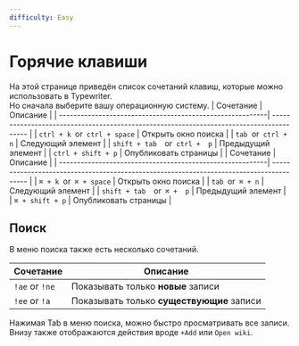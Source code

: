 ```yaml
---
difficulty: Easy
---
```



# Горячие клавиши
На этой странице приведён список сочетаний клавиш, которые можно использовать в Typewriter.\
Но сначала выберите вашу операционную систему.
<Tabs groupId="operating-systems">
  <TabItem value="windows" label="Windows">
| Сочетание                                                  | Описание                                                                              |
| ----------------------------------------------------------| ---------------------------------------------------------------------------------------- |
| `ctrl + k `or` ctrl + space`                              | Открыть окно поиска                                                                          |
| `tab `or` ctrl + n`                                       | Следующий элемент                                                                                |
| `shift + tab  `or` ctrl +  p`                             | Предыдущий элемент                                                                            |
| `ctrl + shift + p`                                        | Опубликовать страницы                                                                            |
  </TabItem>
  <TabItem value="mac" label="macOS">
| Сочетание                                                  | Описание                                                                              |
| ----------------------------------------------------------| ---------------------------------------------------------------------------------------- |
| `⌘ + k `or` ⌘ + space`                                  | Открыть окно поиска                                                                          |
| `tab `or` ⌘ + n`                                         | Следующий элемент                                                                                |
| `shift + tab  `or` ⌘ +  p`                               | Предыдущий элемент                                                                            |
| `⌘ + shift + p`                                          | Опубликовать страницы                                                                            |
  </TabItem>
</Tabs>

## Поиск
В меню поиска также есть несколько сочетаний.

| Сочетание                                                  | Описание                                                                              |
| ----------------------------------------------------------| ---------------------------------------------------------------------------------------- |
| `!ae` or `!ne`                                            | Показывать только **новые** записи |
| `!ee` or `!a`                                             | Показывать только **существующие** записи |

Нажимая Tab в меню поиска, можно быстро просматривать все записи. Внизу также отображаются действия вроде `+Add` или `Open wiki`.
